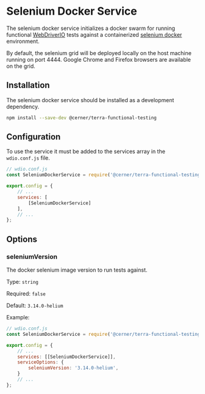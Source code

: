 # Selenium Docker Service

The selenium docker service initializes a docker swarm for running functional [WebDriverIO](https://webdriver.io/) tests against a containerized [selenium docker](https://github.com/SeleniumHQ/docker-selenium) environment.

By default, the selenium grid will be deployed locally on the host machine running on port 4444. Google Chrome and Firefox browsers are available on the grid.

## Installation

The selenium docker service should be installed as a development dependency.

```bash
npm install --save-dev @cerner/terra-functional-testing
```

## Configuration

To use the service it must be added to the services array in the `wdio.conf.js` file.

```js
// wdio.conf.js
const SeleniumDockerService = require('@cerner/terra-functional-testing/lib/services/wdio-selenium-docker-service');

export.config = {
    // ...
    services: [
        [SeleniumDockerService]
    ],
    // ...
};
```

## Options

### seleniumVersion

The docker selenium image version to run tests against.

Type: `string`

Required: `false`

Default: `3.14.0-helium`

Example:

```js
// wdio.conf.js
const SeleniumDockerService = require('@cerner/terra-functional-testing/lib/services/wdio-selenium-docker-service');

export.config = {
    // ...
    services: [[SeleniumDockerService]],
    serviceOptions: {
        seleniumVersion: '3.14.0-helium',
    }
    // ...
};
```
